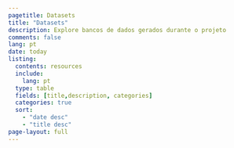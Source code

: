 ```yaml
---
pagetitle: Datasets
title: "Datasets"
description: Explore bancos de dados gerados durante o projeto
comments: false
lang: pt
date: today
listing:
  contents: resources
  include:
    lang: pt
  type: table
  fields: [title,description, categories]
  categories: true
  sort:
    - "date desc"
    - "title desc"
page-layout: full    
---
```


